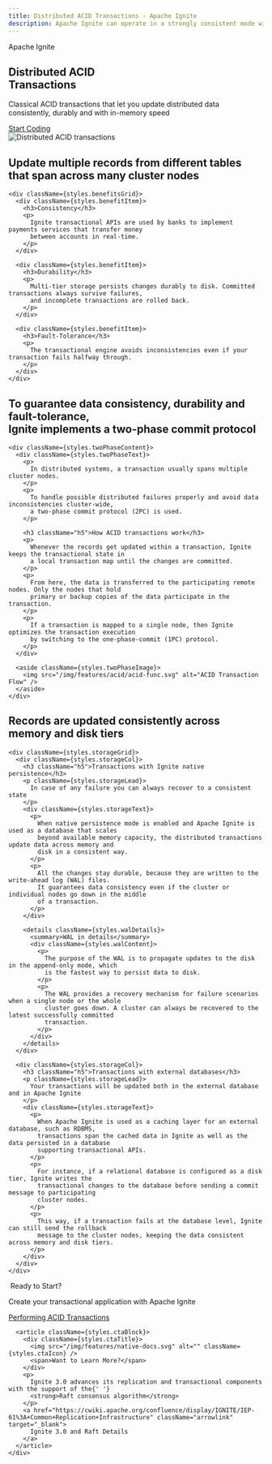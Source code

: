 ```yaml
---
title: Distributed ACID Transactions - Apache Ignite
description: Apache Ignite can operate in a strongly consistent mode with full support for distributed ACID transactions. Ignite is an ACID compliant storage engine which can handle possible distributed failures properly to avoid data inconsistencies cluster-wide.
---
```



<section className={styles.hero}>
  <div className="container">
    <div className={styles.heroContent}>
      <div className={styles.heroMain}>
        <p className={styles.heroPre}>Apache Ignite</p>
        <h1 className={styles.heroTitle}>Distributed ACID<br />Transactions</h1>
        <p className={styles.heroDescription}>
          Classical ACID transactions that let you update distributed data<br />
          consistently, durably and with in-memory speed
        </p>
        <div className={styles.heroAction}>
          <a href="https://ignite.apache.org/docs/latest/index" className="button button--primary">
            Start Coding
          </a>
        </div>
      </div>
      <img src="/img/features/acid/hero.svg" alt="Distributed ACID transactions" className={styles.heroImage} />
    </div>
  </div>
</section>

<section className={styles.benefits}>
  <div className="container">
    <h2 className="h4">Update multiple records from different tables that span across many cluster nodes</h2>

    <div className={styles.benefitsGrid}>
      <div className={styles.benefitItem}>
        <h3>Consistency</h3>
        <p>
          Ignite transactional APIs are used by banks to implement payments services that transfer money
          between accounts in real-time.
        </p>
      </div>

      <div className={styles.benefitItem}>
        <h3>Durability</h3>
        <p>
          Multi-tier storage persists changes durably to disk. Committed transactions always survive failures,
          and incomplete transactions are rolled back.
        </p>
      </div>

      <div className={styles.benefitItem}>
        <h3>Fault-Tolerance</h3>
        <p>
          The transactional engine avoids inconsistencies even if your transaction fails halfway through.
        </p>
      </div>
    </div>
  </div>
</section>

<section className={styles.twoPhase}>
  <div className="container">
    <h2>
      To guarantee data consistency, durability and fault-tolerance,<br />
      <strong>Ignite implements a two-phase commit protocol</strong>
    </h2>

    <div className={styles.twoPhaseContent}>
      <div className={styles.twoPhaseText}>
        <p>
          In distributed systems, a transaction usually spans multiple cluster nodes.
        </p>
        <p>
          To handle possible distributed failures properly and avoid data inconsistencies cluster-wide,
          a two-phase commit protocol (2PC) is used.
        </p>

        <h3 className="h5">How ACID transactions work</h3>
        <p>
          Whenever the records get updated within a transaction, Ignite keeps the transactional state in
          a local transaction map until the changes are committed.
        </p>
        <p>
          From here, the data is transferred to the participating remote nodes. Only the nodes that hold
          primary or backup copies of the data participate in the transaction.
        </p>
        <p>
          If a transaction is mapped to a single node, then Ignite optimizes the transaction execution
          by switching to the one-phase-commit (1PC) protocol.
        </p>
      </div>

      <aside className={styles.twoPhaseImage}>
        <img src="/img/features/acid/acid-func.svg" alt="ACID Transaction Flow" />
      </aside>
    </div>
  </div>
</section>

<section className={styles.storage}>
  <div className="container">
    <h2 className="h4">Records are updated consistently across<br />memory and disk tiers</h2>

    <div className={styles.storageGrid}>
      <div className={styles.storageCol}>
        <h3 className="h5">Transactions with Ignite native persistence</h3>
        <p className={styles.storageLead}>
          In case of any failure you can always recover to a consistent state
        </p>
        <div className={styles.storageText}>
          <p>
            When native persistence mode is enabled and Apache Ignite is used as a database that scales
            beyond available memory capacity, the distributed transactions update data across memory and
            disk in a consistent way.
          </p>
          <p>
            All the changes stay durable, because they are written to the write-ahead log (WAL) files.
            It guarantees data consistency even if the cluster or individual nodes go down in the middle
            of a transaction.
          </p>
        </div>

        <details className={styles.walDetails}>
          <summary>WAL in details</summary>
          <div className={styles.walContent}>
            <p>
              The purpose of the WAL is to propagate updates to the disk in the append-only mode, which
              is the fastest way to persist data to disk.
            </p>
            <p>
              The WAL provides a recovery mechanism for failure scenarios when a single node or the whole
              cluster goes down. A cluster can always be recovered to the latest successfully committed
              transaction.
            </p>
          </div>
        </details>
      </div>

      <div className={styles.storageCol}>
        <h3 className="h5">Transactions with external databases</h3>
        <p className={styles.storageLead}>
          Your transactions will be updated both in the external database and in Apache Ignite
        </p>
        <div className={styles.storageText}>
          <p>
            When Apache Ignite is used as a caching layer for an external database, such as RDBMS,
            transactions span the cached data in Ignite as well as the data persisted in a database
            supporting transactional APIs.
          </p>
          <p>
            For instance, if a relational database is configured as a disk tier, Ignite writes the
            transactional changes to the database before sending a commit message to participating
            cluster nodes.
          </p>
          <p>
            This way, if a transaction fails at the database level, Ignite can still send the rollback
            message to the cluster nodes, keeping the data consistent across memory and disk tiers.
          </p>
        </div>
      </div>
    </div>
  </div>
</section>

<section className={styles.ctaSection}>
  <div className="container">
    <div className={styles.ctaGrid}>
      <article className={styles.ctaBlock}>
        <div className={styles.ctaTitle}>
          <img src="/img/features/native-rocket.svg" alt="" className={styles.ctaIcon} />
          <span>Ready to Start?</span>
        </div>
        <p>Create your transactional application with Apache Ignite</p>
        <a href="https://ignite.apache.org/docs/latest/key-value-api/transactions" className="arrowlink" target="_blank">
          Performing ACID Transactions
        </a>
      </article>

      <article className={styles.ctaBlock}>
        <div className={styles.ctaTitle}>
          <img src="/img/features/native-docs.svg" alt="" className={styles.ctaIcon} />
          <span>Want to Learn More?</span>
        </div>
        <p>
          Ignite 3.0 advances its replication and transactional components with the support of the{' '}
          <strong>Raft consensus algorithm</strong>
        </p>
        <a href="https://cwiki.apache.org/confluence/display/IGNITE/IEP-61%3A+Common+Replication+Infrastructure" className="arrowlink" target="_blank">
          Ignite 3.0 and Raft Details
        </a>
      </article>
    </div>
  </div>
</section>
